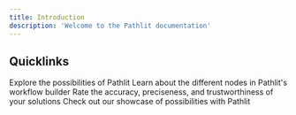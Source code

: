 ```yaml
---
title: Introduction
description: 'Welcome to the Pathlit documentation'
---
```


## Quicklinks

<CardGroup cols={2}>
  <Card
    title="New to Generative AI?"
    icon="robot"
    href="/get-started/new-to-gen-ai"
  >
    Explore the possibilities of Pathlit
  </Card>
  <Card
    title="Nodes"
    icon="shapes"
    href="/get-started/new-to-gen-ai"
  >
    Learn about the different nodes in Pathlit's workflow builder
  </Card>
  <Card
    title="Evaluation"
    icon="vial-circle-check"
    href="/get-started/new-to-gen-ai"
  >
    Rate the accuracy, preciseness, and trustworthiness of your solutions
  </Card>
  <Card
    title="Get Inspiration"
    icon="stars"
    href="/get-started/new-to-gen-ai"
  >
    Check out our showcase of possibilities with Pathlit
  </Card>
</CardGroup>
